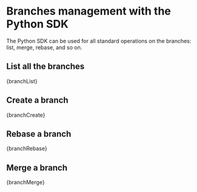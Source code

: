 
# Branches management with the Python SDK

The Python SDK can be used for all standard operations on the branches: list, merge, rebase, and so on.

## List all the branches

<CodeBlock language="python">{branchList}</CodeBlock>

## Create a branch

<CodeBlock language="python">{branchCreate}</CodeBlock>

## Rebase a branch

<CodeBlock language="python">{branchRebase}</CodeBlock>

## Merge a branch

<CodeBlock language="python">{branchMerge}</CodeBlock>
